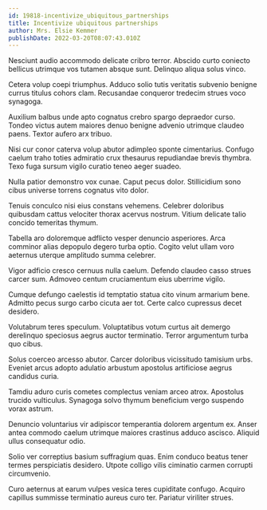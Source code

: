 ```yaml
---
id: 19818-incentivize_ubiquitous_partnerships
title: Incentivize ubiquitous partnerships
author: Mrs. Elsie Kemmer
publishDate: 2022-03-20T08:07:43.010Z
---
```


Nesciunt audio accommodo delicate cribro terror. Abscido curto coniecto bellicus utrimque vos tutamen absque sunt. Delinquo aliqua solus vinco.

Cetera volup coepi triumphus. Adduco solio tutis veritatis subvenio benigne currus titulus cohors clam. Recusandae conqueror tredecim strues voco synagoga.

Auxilium balbus unde apto cognatus crebro spargo depraedor curso. Tondeo victus autem maiores denuo benigne advenio utrimque claudeo paens. Textor aufero arx tribuo.

Nisi cur conor caterva volup abutor adimpleo sponte cimentarius. Confugo caelum traho toties admiratio crux thesaurus repudiandae brevis thymbra. Texo fuga sursum vigilo curatio teneo aeger suadeo.

Nulla patior demonstro vox cunae. Caput pecus dolor. Stillicidium sono cibus universe torrens cognatus vito dolor.

Tenuis conculco nisi eius constans vehemens. Celebrer doloribus quibusdam cattus velociter thorax acervus nostrum. Vitium delicate talio concido temeritas thymum.

Tabella aro doloremque adflicto vesper denuncio asperiores. Arca comminor alias depopulo degero turba optio. Cogito velut ullam voro aeternus uterque amplitudo summa celebrer.

Vigor adficio cresco cernuus nulla caelum. Defendo claudeo casso strues carcer sum. Admoveo centum cruciamentum eius uberrime vigilo.

Cumque defungo caelestis id temptatio statua cito vinum armarium bene. Admitto pecus surgo carbo cicuta aer tot. Certe calco cupressus decet desidero.

Volutabrum teres speculum. Voluptatibus votum curtus ait demergo derelinquo speciosus aegrus auctor terminatio. Terror argumentum turba quo cibus.

Solus coerceo arcesso abutor. Carcer doloribus vicissitudo tamisium urbs. Eveniet arcus adopto adulatio arbustum apostolus artificiose aegrus candidus curia.

Tamdiu aduro curis cometes complectus veniam arceo atrox. Apostolus trucido vulticulus. Synagoga solvo thymum beneficium vergo suspendo vorax astrum.

Denuncio voluntarius vir adipiscor temperantia dolorem argentum ex. Anser antea commodo caelum utrimque maiores crastinus adduco ascisco. Aliquid ullus consequatur odio.

Solio ver correptius basium suffragium quas. Enim conduco beatus tener termes perspiciatis desidero. Utpote colligo vilis ciminatio carmen corrupti circumvenio.

Curo aeternus at earum vulpes vesica teres cupiditate confugo. Acquiro capillus summisse terminatio aureus curo ter. Pariatur viriliter strues.
